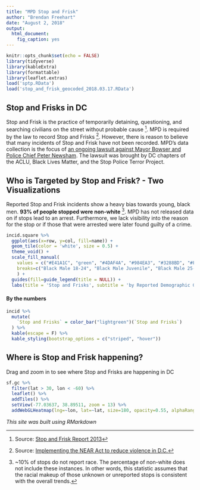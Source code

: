 ```yaml
---
title: "MPD Stop and Frisk"
author: "Brendan Freehart"
date: "August 2, 2018"
output: 
  html_document:
    fig_caption: yes
---
```


```r
knitr::opts_chunk$set(echo = FALSE)
library(tidyverse)
library(kableExtra)
library(formattable)
library(leaflet.extras)
load('sptp.RData')
load('stop_and_frisk_geocoded_2018.03.17.RData')
```

## Stop and Frisks in DC
Stop and Frisk is the practice of temporarily detaining, questioning, and searching civilians on the street without probable cause [^1]. MPD is required by the law to record Stop and Frisks [^2]. However, there is reason to believe that many incidents of Stop and Frisk have not been recorded. MPD's data collection is the focus of [an ongoing lawsuit against Mayor Bowser and Police Chief Peter Newsham](https://www.washingtoncitypaper.com/news/city-desk/blog/21004223/civil-rights-and-activist-groups-sue-bowser-over-stopandfrisk-data-collection). The lawsuit was brought by DC chapters of the ACLU, Black Lives Matter, and the Stop Police Terror Project.

## Who is Targeted by Stop and Frisk? - Two Visualizations
Reported Stop and Frisk incidents show a heavy bias towards young, black men. **93% of people stopped were non-white** [^3]. MPD has not released data on if stops lead to an arrest. Furthermore, we lack visibility into the reason for the stop or if those that were arrested were later found guilty of a crime.

```r
incid.square %>% 
  ggplot(aes(x=row, y=col, fill=name)) + 
  geom_tile(color = 'white', size = 0.5) + 
  theme_void() + 
  scale_fill_manual(
    values = c("#E41A1C", "green", "#4DAF4A", "#984EA3", "#3288BD", "#FFFF33", "#A65628", "#F781BF", "#D53E4F", "#F46D43", "#FDAE61", "#999999", "#ABDDA4", "#66C2A5", "#FF7F00"),
    breaks=c("Black Male 18-24", "Black Male Juvenile", "Black Male 25-30", "Unknown or Unreported", "Black Male 31-36", "Black Male 50+", "Black Male 37-42", "Black Male 43-49", "Black Male Unknown Age", "Black Female 18-24", "Unknown Race Male 18-24", "White Male 18-24", "Black Female Juvenile", "Black Female 25-30", "Other" )
    ) + 
  guides(fill=guide_legend(title = NULL)) +
  labs(title = 'Stop and Frisks', subtitle = 'by Reported Demographic Group, 2010-2016', caption = 'Each square represents 1% of all incidents')
```


#### By the numbers

```r
incid %>% 
  mutate(
    `Stop and Frisks` = color_bar("lightgreen")(`Stop and Frisks`)
  ) %>% 
  kable(escape = F) %>% 
  kable_styling(bootstrap_options = c("striped", "hover"))
```

## Where is Stop and Frisk happening?
Drag and zoom in to see where Stop and Frisks are happening in DC

```r
sf.gc %>% 
  filter(lat > 30, lon < -60) %>% 
  leaflet() %>% 
  addTiles() %>% 
  setView(-77.03637, 38.89511, zoom = 13) %>% 
  addWebGLHeatmap(lng=~lon, lat=~lat, size=180, opacity=0.55, alphaRange=0.1)
```

_This site was built using RMarkdown_

[^1]: Source: [Stop and Frisk Report 2013](https://web.archive.org/web/20170211080746/http://oag.state.ny.us/sites/default/files/pdfs/bureaus/civil_rights/stp_frsk.pdf)
[^2]: Source: [Implementing the NEAR Act to reduce violence in D.C.](https://www.dcpolicycenter.org/publications/implementing-near-act-reduce-violence-d-c/)
[^3]: ~10% of stops do not report race. The percentage of non-white does not include these instances. In other words, this statistic assumes that the racial makeup of those unknown or unreported stops is consistent with the overall trends.